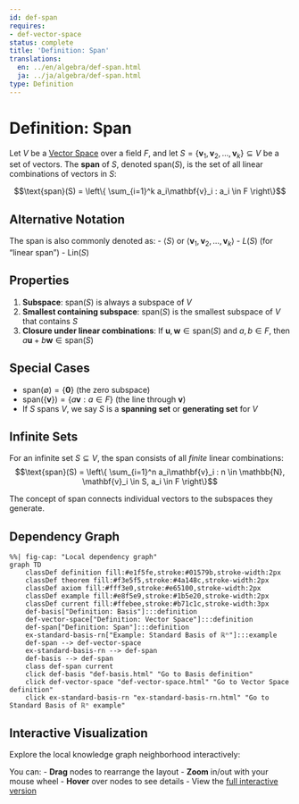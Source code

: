 ```yaml
---
id: def-span
requires:
- def-vector-space
status: complete
title: 'Definition: Span'
translations:
  en: ../en/algebra/def-span.html
  ja: ../ja/algebra/def-span.html
type: Definition
---
```


# Definition: Span {#def-span}

Let $V$ be a [Vector Space](def-vector-space.qmd) over a field $F$, and let $S = \{\mathbf{v}_1, \mathbf{v}_2, \ldots, \mathbf{v}_k\} \subseteq V$ be a set of vectors. The **span** of $S$, denoted $\text{span}(S)$, is the set of all linear combinations of vectors in $S$:

$$\text{span}(S) = \left\{ \sum_{i=1}^k a_i\mathbf{v}_i : a_i \in F \right\}$$

## Alternative Notation

The span is also commonly denoted as:
- $\langle S \rangle$ or $\langle \mathbf{v}_1, \mathbf{v}_2, \ldots, \mathbf{v}_k \rangle$
- $L(S)$ (for "linear span")
- $\text{Lin}(S)$

## Properties

1. **Subspace**: $\text{span}(S)$ is always a subspace of $V$
2. **Smallest containing subspace**: $\text{span}(S)$ is the smallest subspace of $V$ that contains $S$
3. **Closure under linear combinations**: If $\mathbf{u}, \mathbf{w} \in \text{span}(S)$ and $a, b \in F$, then $a\mathbf{u} + b\mathbf{w} \in \text{span}(S)$

## Special Cases

- $\text{span}(\emptyset) = \{\mathbf{0}\}$ (the zero subspace)
- $\text{span}(\{\mathbf{v}\}) = \{a\mathbf{v} : a \in F\}$ (the line through $\mathbf{v}$)
- If $S$ spans $V$, we say $S$ is a **spanning set** or **generating set** for $V$

## Infinite Sets

For an infinite set $S \subseteq V$, the span consists of all *finite* linear combinations:
$$\text{span}(S) = \left\{ \sum_{i=1}^n a_i\mathbf{v}_i : n \in \mathbb{N}, \mathbf{v}_i \in S, a_i \in F \right\}$$

The concept of span connects individual vectors to the subspaces they generate.

## Dependency Graph

```mermaid
%%| fig-cap: "Local dependency graph"
graph TD
    classDef definition fill:#e1f5fe,stroke:#01579b,stroke-width:2px
    classDef theorem fill:#f3e5f5,stroke:#4a148c,stroke-width:2px
    classDef axiom fill:#fff3e0,stroke:#e65100,stroke-width:2px
    classDef example fill:#e8f5e9,stroke:#1b5e20,stroke-width:2px
    classDef current fill:#ffebee,stroke:#b71c1c,stroke-width:3px
    def-basis["Definition: Basis"]:::definition
    def-vector-space["Definition: Vector Space"]:::definition
    def-span["Definition: Span"]:::definition
    ex-standard-basis-rn["Example: Standard Basis of ℝⁿ"]:::example
    def-span --> def-vector-space
    ex-standard-basis-rn --> def-span
    def-basis --> def-span
    class def-span current
    click def-basis "def-basis.html" "Go to Basis definition"
    click def-vector-space "def-vector-space.html" "Go to Vector Space definition"
    click ex-standard-basis-rn "ex-standard-basis-rn.html" "Go to Standard Basis of ℝⁿ example"
```

## Interactive Visualization

Explore the local knowledge graph neighborhood interactively:

::: {.graph-viz data-id="def-span" data-width="700" data-height="500"}
:::

You can:
- **Drag** nodes to rearrange the layout
- **Zoom** in/out with your mouse wheel
- **Hover** over nodes to see details
- View the [full interactive version](../../output/interactive/def-span.html){target="_blank"}
